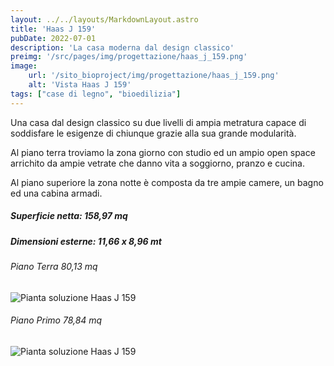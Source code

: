 ```yaml
---
layout: ../../layouts/MarkdownLayout.astro
title: 'Haas J 159'
pubDate: 2022-07-01
description: 'La casa moderna dal design classico'
preimg: '/src/pages/img/progettazione/haas_j_159.png'
image:
    url: '/sito_bioproject/img/progettazione/haas_j_159.png'
    alt: 'Vista Haas J 159'
tags: ["case di legno", "bioedilizia"]
---
```


Una casa dal design classico su due livelli di ampia metratura capace di soddisfare le esigenze di chiunque grazie alla sua grande modularità.  
  
Al piano terra troviamo la zona giorno con studio ed un ampio open space arrichito da ampie vetrate che danno vita a soggiorno, pranzo e cucina.  
  
Al piano superiore la zona notte è composta da tre ampie camere, un bagno ed una cabina armadi.  
  
##### Superficie netta: 158,97 mq
##### Dimensioni esterne: 11,66 x 8,96 mt

<div class="w-75 mx-auto m-5">
    <h6>Piano Terra 80,13 mq</h6>
    <Image src={imgPiantaTerra} alt="Pianta soluzione Haas J 159" class="img-fluid"/>
    <h6>Piano Primo 78,84 mq</h6>
    <Image src={imgPiantaPrimo} alt="Pianta soluzione Haas J 159" class="img-fluid"/>
</div>